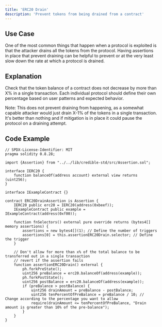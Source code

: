 ```yaml
---
title: 'ERC20 Drain'
description: 'Prevent tokens from being drained from a contract'
---
```


## Use Case

One of the most common things that happen when a protocol is exploited is that the attacker drains all the tokens from the protocol.
Having assertions in place that prevent draining can be helpful to prevent or at the very least slow down the rate at which a protocol is drained.  

## Explanation

Check that the token balance of a contract does not decrease by more than X% in a single transaction.
Each individual protocol should define their own percentage based on user patterns and expected behavior.

Note: This does not prevent draining from happening, as a somewhat capable attacker would just drain X-1% of the tokens in a single transaction.
It's better than nothing and if mitigation is in place it could pause the protocol on a draining attempt.

## Code Example

```solidity
// SPDX-License-Identifier: MIT
pragma solidity 0.8.28;

import {Assertion} from "../../lib/credible-std/src/Assertion.sol";

interface IERC20 {
    function balanceOf(address account) external view returns (uint256);
}

interface IExampleContract {}

contract ERC20DrainAssertion is Assertion {
    IERC20 public erc20 = IERC20(address(0xbeef));
    IExampleContract public example = IExampleContract(address(0xf00));

    function fnSelectors() external pure override returns (bytes4[] memory assertions) {
        assertions = new bytes4[](1); // Define the number of triggers
        assertions[0] = this.assertionERC20Drain.selector; // Define the trigger
    }

    // Don't allow for more than x% of the total balance to be transferred out in a single transaction
    // revert if the assertion fails
    function assertionERC20Drain() external {
        ph.forkPreState();
        uint256 preBalance = erc20.balanceOf(address(example));
        ph.forkPostState();
        uint256 postBalance = erc20.balanceOf(address(example));
        if (preBalance > postBalance) {
            uint256 drainAmount = preBalance - postBalance;
            uint256 tenPercentOfPreBalance = preBalance / 10; // Change according to the percentage you want to allow
            require(drainAmount <= tenPercentOfPreBalance, "Drain amount is greater than 10% of the pre-balance");
        }
    }
}
```


